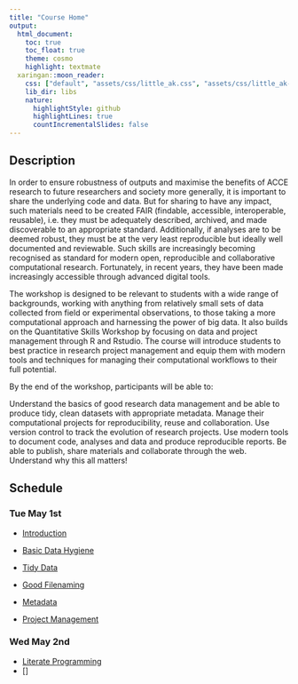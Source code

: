 ```yaml
---
title: "Course Home"
output: 
  html_document:
    toc: true
    toc_float: true
    theme: cosmo
    highlight: textmate
  xaringan::moon_reader:
    css: ["default", "assets/css/little_ak.css", "assets/css/little_ak-fonts.css"]
    lib_dir: libs
    nature:
      highlightStyle: github
      highlightLines: true
      countIncrementalSlides: false
---
```



## Description

In order to ensure robustness of outputs and maximise the benefits of ACCE research to future researchers and society more generally, it is important to share the underlying code and data. But for sharing to have any impact, such materials need to be created FAIR (findable, accessible, interoperable, reusable), i.e. they must be adequately described, archived, and made discoverable to an appropriate standard. Additionally, if analyses are to be deemed robust, they must be at the very least reproducible but ideally well documented and reviewable. Such skills are increasingly becoming recognised as standard for modern open, reproducible and collaborative computational research. Fortunately, in recent years, they have been made increasingly accessible through advanced digital tools.

The workshop is designed to be relevant to students with a wide range of backgrounds, working with anything from relatively small sets of data collected from field or experimental observations, to those taking a more computational approach and harnessing the power of big data. It also builds on the Quantitative Skills Workshop by focusing on data and project management through R and Rstudio. The course will introduce students to best practice in research project management and equip them with modern tools and techniques for managing their computational workflows to their full potential.

By the end of the workshop, participants will be able to:

Understand the basics of good research data management and be able to produce tidy, clean datasets with appropriate metadata.
Manage their computational projects for reproducibility, reuse and collaboration.
Use version control to track the evolution of research projects.
Use modern tools to document code, analyses and data and produce reproducible reports.
Be able to publish, share materials and collaborate through the web.
Understand why this all matters!

## Schedule

### Tue May 1st

- [Introduction](introduction)
- [Basic Data Hygiene]()
- [Tidy Data]()

- [Good Filenaming]()
- [Metadata]()

- [Project Management]()

### Wed May 2nd

- [Literate Programming]()
- []